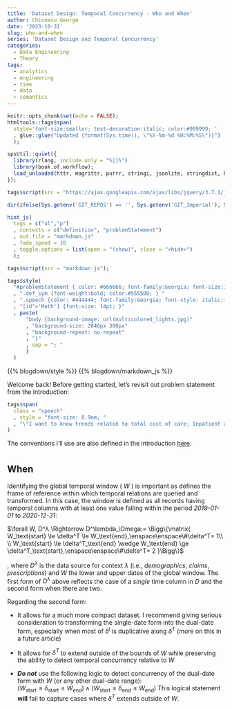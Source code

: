 ```yaml
---
title: 'Dataset Design: Temporal Concurrency - Who and When'
author: Chionesu George
date: '2023-10-31'
slug: who-and-when
series: 'Dataset Design and Temporal Concurrency'
categories:
  - Data Engineering
  - Theory
tags:
  - analytics
  - engineering
  - time
  - data
  - semantics
---
```


```r
knitr::opts_chunk$set(echo = FALSE);
htmltools::tags$span(
  style='font-size:smaller; text-decoration:italic; color:#999999; '
  , glue::glue("Updated {format(Sys.time(), \"%Y-%m-%d %H:%M:%S\")}")
  );

spsUtil::quiet({
  library(rlang, include.only = "%||%")
  library(book.of.workflow); 
  load_unloaded(httr, magrittr, purrr, stringi, jsonlite, stringdist, htmltools, plotly, book.of.utilities, "data.table{+%between%}")
});

tags$script(src = "https://ajax.googleapis.com/ajax/libs/jquery/3.7.1/jquery.min.js");

dir(ifelse(Sys.getenv('GIT_REPOS') == '', Sys.getenv('GIT_Imperial'), Sys.getenv('GIT_REPOS')), pattern = "(javascript|footer).+R$", recursive = TRUE, full.names = TRUE) |> walk(source);

hint_js(
  tags = c("ul","p")
  , contexts = c("definition", "problemStatement")
  , out.file = "markdown.js"
  , fade_speed = 10
  , toggle.options = list(open = "(show)", close = "<hide>")
  ); 

tags$script(src = "markdown.js");

tags$style(
  "#problemStatement { color: #666666; font-family:Georgia; font-size:14pt; }"
  , ".def_sym {font-weight:bold; color:#5555DD; } "
  , ".speech {color: #444444; font-family:Georgia; font-style: italic;font-size:16pt;  }"
  , "[id^='Math'] {font-size: 14pt; }"
  , paste(
      "body {background-image: url(multicolored_lights.jpg)"
      , "background-size: 2048px 300px"
      , "background-repeat: no-repeat"
      , "}"
      , sep = "; "
      )
  )
```

{{% blogdown/style %}}
{{% blogdown/markdown_js %}}

Welcome back!  Before getting started, let's revisit out problem statement from the introduction:

```r
tags$span(
  class = "speech"
  , style = "font-size: 0.9em; "
  , "\"I want to know trends related to total cost of care; Inpatient average lengths of stay; lapses in medication adherence; and member counts for the period between January first of 2019 and the end of 2020. Med lapses should show monthly totals and cumulative monthly totals. Pull members between 30 and 50 years old and have had at least two Inpatient visits within a six-week period. I need to see results by month; all services received and corresponding facilities; and member demographics.\""
)
```

The conventions I'll use are also defined in the introduction [here](../introduction#definitions--conventions){target='_blank'}.

#  {.tabset}
 
## When

Identifying the global temporal window ( $W$ ) is important as defines the frame of reference within which temporal relations are queried and transformed.  In this case, the window is defined as all records having temporal columns with at least one value falling within the period *2019-01-01* to *2020-12-31*:


[ $\forall W, D^λ \Rightarrow D^\lambda_\Omega:= \Bigg\{\matrix{ W_\text{start} \le \delta^T \le W_\text{end},\enspace\enspace\#\delta^T= 1\\ \\ W_\text{start} \le \delta^T_\text{end} \wedge W_\text{end} \ge \delta^T_\text{start},\enspace\enspace\#\delta^T= 2 }\Bigg\}$ ]{.mathblock}


, where $D^\lambda$ is the data source for context $\lambda$ (i.e., *demographics*, *claims*, *prescriptions*) and $W$ the lower and upper dates of the global window. The first form of $D^\lambda$ above reflects the case of a *single* time column in $D$ and the second form when there are two.


Regarding the second form:

- It allows for a much more compact dataset. I recommend giving serious consideration to transforming the single-date form into the dual-date form, especially when most of $\delta^I$ is duplicative along $\delta^T$ (more on this in a future article)

- It allows for $\delta^T$ to extend outside of the bounds of $W$ while preserving the ability to detect temporal concurrency relative to $W$

- ***Do not*** use the following logic to detect concurrency of the dual-date form with $W$ (or any other dual-date range):<br>[ $(W_\text{start} \le \delta_\text{start} \le W_\text{end} ) \wedge (W_\text{start} \le \delta_\text{end} \le W_\text{end})$ ]{.mathblock} This logical statement **will** fail to capture cases where $\delta^T$ extends outside of $W$.
